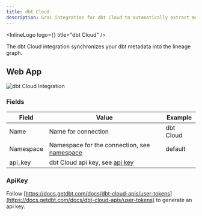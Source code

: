 ```yaml
---
title: dbt Cloud
description: Grai integration for dbt Cloud to automatically extract metadata.
---
```



<InlineLogo logo={<DbtLogoIcon />} title="dbt Cloud" />

The dbt Cloud integration synchronizes your dbt metadata into the lineage graph.

## Web App

<Image
  src="/images/docs/core/integrations/dbt-cloud.png"
  height={600}
  width={1200}
  alt="dbt Cloud Integration"
/>

### Fields

| Field     | Value                                                              | Example   |
| --------- | ------------------------------------------------------------------ | --------- |
| Name      | Name for connection                                                | dbt Cloud |
| Namespace | Namespace for the connection, see [namespace](/concepts/namespace) | default   |
| api_key   | dbt Cloud api key, see [api key](#apikey)                          |           |

### ApiKey

Follow [https://docs.getdbt.com/docs/dbt-cloud-apis/user-tokens](https://docs.getdbt.com/docs/dbt-cloud-apis/user-tokens) to generate an api key.
